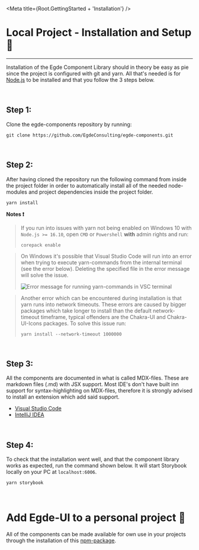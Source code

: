 
<Meta title={Root.GettingStarted + 'Installation'} />

# Local Project - Installation and Setup 🔨

<hr />

Installation of the Egde Component Library should in theory be easy as pie since
the project is configured with git and yarn. All that's needed is for [Node.js](https://nodejs.org/en/download/)
to be installed and that you follow the 3 steps below.

<br />

## Step 1:

Clone the egde-components repository by running:

```
git clone https://github.com/EgdeConsulting/egde-components.git
```

<br />

## Step 2:

After having cloned the repository run the following command from inside the project folder
in order to automatically install all of the needed node-modules and project dependencies
inside the project folder.

```
yarn install
```

**Notes ❗**

> If you run into issues with yarn not being enabled on Windows 10 with `Node.js >= 16.10`,
> open `CMD` or `Powershell` **with** admin rights and run:
>
> ```
> corepack enable
> ```

> On Windows it's possible that Visual Studio Code will run into an error when trying to
> execute yarn-commands from the internal terminal (see the error below). Deleting the
> specified file in the error message will solve the issue.
>
> ![Error message for running yarn-commands in VSC terminal](https://i.imgur.com/HbfIOui.png)

> Another error which can be encountered during installation is that yarn runs into network timeouts.
> These errors are caused by bigger packages which take longer to install than the default network-timeout
> timeframe, typical offenders are the Chakra-UI and Chakra-UI-Icons packages. To solve this issue run:
>
> ```
> yarn install --network-timeout 1000000
> ```

<br />

## Step 3:

All the components are documented in what is called MDX-files. These are markdown files (.md) with JSX
support. Most IDE's don't have built inn support for syntax-highlighting on MDX-files, therefore it is
strongly advised to install an extension which add said support.

-   [Visual Studio Code](https://marketplace.visualstudio.com/items?itemName=silvenon.mdx)
-   [IntelliJ IDEA](https://plugins.jetbrains.com/plugin/14944-mdx)

<br />

## Step 4:

To check that the installation went well, and that the component library works as expected, run the
command shown below. It will start Storybook locally on your PC at `localhost:6006`.

```
yarn storybook
```

<br />

# Add Egde-UI to a personal project 🔗

All of the components can be made available for own use in your projects through the installation of this [npm-package](https://www.npmjs.com/package/egde-egde-components).
